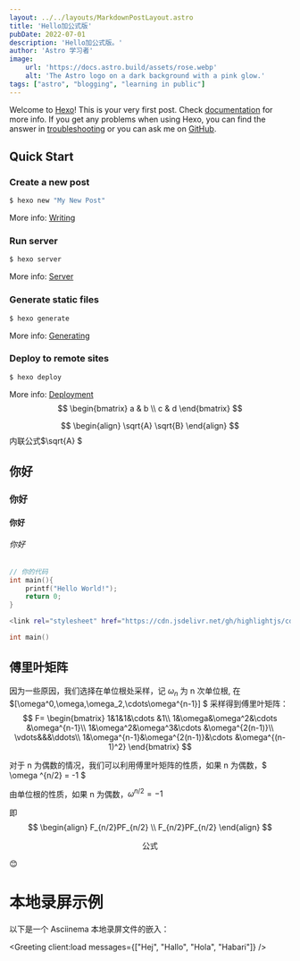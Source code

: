 ```yaml
---
layout: ../../layouts/MarkdownPostLayout.astro
title: 'Hello加公式版'
pubDate: 2022-07-01
description: 'Hello加公式版。'
author: 'Astro 学习者'
image:
    url: 'https://docs.astro.build/assets/rose.webp'
    alt: 'The Astro logo on a dark background with a pink glow.'
tags: ["astro", "blogging", "learning in public"]
---
```


Welcome to [Hexo](https://hexo.io/)! This is your very first post. Check [documentation](https://hexo.io/docs/) for more info. If you get any problems when using Hexo, you can find the answer in [troubleshooting](https://hexo.io/docs/troubleshooting.html) or you can ask me on [GitHub](https://github.com/hexojs/hexo/issues).

## Quick Start

### Create a new post

``` bash
$ hexo new "My New Post"
```

More info: [Writing](https://hexo.io/docs/writing.html)

### Run server

``` bash
$ hexo server
```

More info: [Server](https://hexo.io/docs/server.html)

### Generate static files

``` bash
$ hexo generate
```

More info: [Generating](https://hexo.io/docs/generating.html)

### Deploy to remote sites

``` bash
$ hexo deploy
```

More info: [Deployment](https://hexo.io/docs/one-command-deployment.html)
$$
\begin{bmatrix}
a & b \\
c & d
\end{bmatrix}
$$

$$
\begin{align}
\sqrt{A}
\sqrt{B}
\end{align}
$$
内联公式$\sqrt{A} $
## 你好
### 你好

#### 你好
###### 你好


```c
// 你的代码
int main(){
    printf("Hello World!");
    return 0;
}

```

```bash
<link rel="stylesheet" href="https://cdn.jsdelivr.net/gh/highlightjs/cdn-release@latest/build/styles/vs2015.min.css">

```

```c
int main()
```



## 傅里叶矩阵
因为一些原因，我们选择在单位根处采样，记 $\omega_n$ 为 n 次单位根, 在$[\omega^0,\omega,\omega_2,\cdots\omega^{n-1}] $ 采样得到傅里叶矩阵：
$$
F=
\begin{bmatrix}
1&1&1&\cdots &1\\
1&\omega&\omega^2&\cdots &\omega^{n-1}\\
1&\omega^2&\omega^3&\cdots &\omega^{2(n-1)}\\
\vdots&&&\ddots\\
1&\omega^{n-1}&\omega^{2(n-1)}&\cdots &\omega^{(n-1)^2}
\end{bmatrix}
$$

对于 n 为偶数的情况，我们可以利用傅里叶矩阵的性质，如果 n 为偶数，$ \omega ^{n/2} = -1 $

由单位根的性质，如果 n 为偶数，$\omega ^{n/2} = -1$  


即
$$
\begin{align}
F_{n/2}PF_{n/2} \\
F_{n/2}PF_{n/2}
\end{align}
$$

$$
\text{公式}
$$



😊

# 本地录屏示例

以下是一个 Asciinema 本地录屏文件的嵌入：




<Greeting client:load messages={["Hej", "Hallo", "Hola", "Habari"]} />
<AsciinemaPlayer castname="nonebot" />









